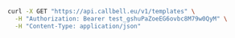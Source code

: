 ```bash
curl -X GET "https://api.callbell.eu/v1/templates" \
  -H "Authorization: Bearer test_gshuPaZoeEG6ovbc8M79w0QyM" \
  -H "Content-Type: application/json"
```
